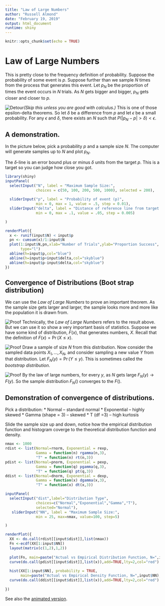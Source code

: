 ```yaml
---
title: "Law of Large Numbers"
author: "Russell Almond"
date: "February 19, 2019"
output: html_document
runtime: shiny
---
```


```r
knitr::opts_chunk$set(echo = TRUE)
```

# Law of Large Numbers

This is pretty close to the frequency definition of probability. Suppose the probability of some event is $p$. Suppose further than we sample $N$ times from the process that generates this event. Let $p_N$ be the proportion of times the event occurs in $N$ trials. As $N$ gets bigger and bigger, $p_N$ gets closer and closer to $p$.

![Detour](sign_turn_left.png)*(Skip this unless you are good with calculus.)* This is one of those epsilon-delta theorems. So let $\delta$ be a difference from $p$ and let $\epsilon$ be a small probability. For any $\epsilon$ and $\delta$, there exists an $N$ such that $P(|p_N-p|>\delta) < \epsilon$.

## A demonstration.

In the picture below, pick a probability $p$ and a sample size $N$. The computer will generate samples up to $N$ and plot $p_N$.

The $\delta$-line is an error bound plus or minus $\delta$ units from the target $p$. This is a target so you can judge how close you got.

```r
library(shiny)
inputPanel(
  selectInput("N", label = "Maximum Sample Size:",
              choices = c(50, 100, 200, 500, 1000), selected = 200),
  
  sliderInput("p", label = "Probability of event (p)",
              min = 0, max = 1, value = .5, step = 0.01),
  sliderInput("delta", label = "Distance of reference line from target (delta)",
              min = 0, max = .1, value = .05, step = 0.005)

)

renderPlot({
  x <- runif(input$N) < input$p
  pn <- cumsum(x)/1:input$N
  plot(1:input$N,pn,xlab="Number of Trials",ylab="Proportion Success",
       type="l")
  abline(h=input$p,col="blue")
  abline(h=input$p+input$delta,col="skyblue")
  abline(h=input$p-input$delta,col="skyblue")
})
```

## Convergence of Distributions (Boot strap distribution)

We can use the *Law of Large Numbers* to prove an important theorem. As the sample size gets larger and larger, the sample looks more and more like the population it is drawn from.

![Proof](sign_turn_left.png) Technically, the *Law of Large Numbers* refers to the result above. But we can use it so show a very important basis of statistics. Suppose we have some kind of distribution, $F(x)$, that generates numbers, $X$. Recall that the definition of $F(x)=\Pr(X \leq x)$.

![Proof](sign_turn_left.png) Draw a sample of size $N$ from this distribution. Now consider the sampled data points $X_1,\ldots,X_N$, and consider sampling a new value $Y$ from that distribution. Let $F_N(y) = \Pr(Y \leq y)$. This is sometimes called the *bootstrap distribution*.

![Proof](sign_turn_left.png) By the law of large numbers, for every $y$, as $N$ gets large $F_N(y) \rightarrow F(y)$. So the sample distribution $F_N()$ converges to the $F()$.

## Demonstration of convergence of distributions.

Pick a distribution: \* Normal -- standard normal \* Exponential -- highly skewed \* Gamma (shape = 3) -- skewed \* T (df =3) -- high kurtosis

Slide the sample size up and down, notice how the empirical distribution function and histogram coverge to the theoretical distribution function and density.

```r
nmax <- 1000
rdist <- list(Normal=rnorm, Exponential = rexp, 
              Gamma = function(n) rgamma(n,3),
              "T" = function(n) rt(n,3))
pdist <- list(Normal=pnorm, Exponential = pexp, 
              Gamma = function(q) pgamma(q,3),
              "T" = function(q) pt(q,3))
ddist <- list(Normal=dnorm, Exponential = dexp, 
              Gamma = function(x) dgamma(x,3),
              "T" = function(x) dt(x,3))

inputPanel(
  selectInput("dist",label="Distribution Type",
              choices=c("Normal","Exponential","Gamma","T"),
              selected="Normal"),
   sliderInput("NN", label = "Maximum Sample Size:",
              min = 25, max=nmax, value=100, step=5)

)

renderPlot({
  XX <- do.call(rdist[[input$dist]],list(nmax))
  Fn <-ecdf(XX[1:input$NN])
  layout(matrix(c(1,2),1,2))
  
  plot(Fn, main=paste("Actual vs Empirical Distribution Function, N=",input$NN))
  curve(do.call(pdist[[input$dist]],list(x)),add=TRUE,lty=2,col="red")
  
  hist(XX[1:input$NN], probability = TRUE,
       main=paste("Actual vs Empirical Density Function, N=",input$NN),xlab="X")
  curve(do.call(ddist[[input$dist]],list(x)),add=TRUE,lty=2,col="red")
  
})
```

See also the [animated version](LawOfLargeNumbersAnimated.Rmd).
